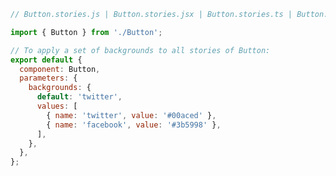 ```js
// Button.stories.js | Button.stories.jsx | Button.stories.ts | Button.stories.tsx

import { Button } from './Button';

// To apply a set of backgrounds to all stories of Button:
export default {
  component: Button,
  parameters: {
    backgrounds: {
      default: 'twitter',
      values: [
        { name: 'twitter', value: '#00aced' },
        { name: 'facebook', value: '#3b5998' },
      ],
    },
  },
};
```
